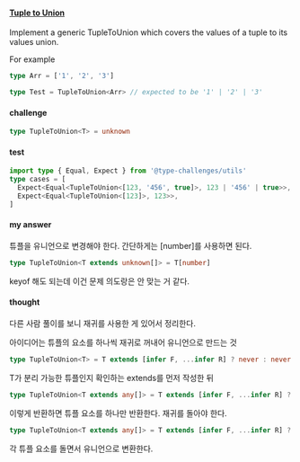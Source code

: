 #### [Tuple to Union](https://typehero.dev/challenge/tuple-to-union) 

Implement a generic TupleToUnion<T> which covers the values of a tuple to its values union.

For example

```typescript
type Arr = ['1', '2', '3']

type Test = TupleToUnion<Arr> // expected to be '1' | '2' | '3'
```

#### challenge
```typescript
type TupleToUnion<T> = unknown
```

#### test 

```typescript
import type { Equal, Expect } from '@type-challenges/utils'
type cases = [
  Expect<Equal<TupleToUnion<[123, '456', true]>, 123 | '456' | true>>,
  Expect<Equal<TupleToUnion<[123]>, 123>>,
]
```

#### my answer

튜플을 유니언으로 변경해야 한다. 간단하게는 [number]를 사용하면 된다.

```typescript
type TupleToUnion<T extends unknown[]> = T[number]
```

keyof 해도 되는데 이건 문제 의도랑은 안 맞는 거 같다.

#### thought 

다른 사람 풀이를 보니 재귀를 사용한 게 있어서 정리한다. 

아이디어는 튜플의 요소를 하나씩 재귀로 꺼내어 유니언으로 만드는 것

```typescript
type TupleToUnion<T> = T extends [infer F, ...infer R] ? never : never
```

T가 분리 가능한 튜플인지 확인하는 extends를 먼저 작성한 뒤

```typescript
type TupleToUnion<T extends any[]> = T extends [infer F, ...infer R] ? F : never;
```
이렇게 반환하면 튜플 요소를 하나만 반환한다. 재귀를 돌아야 한다.

```typescript
type TupleToUnion<T extends any[]> = T extends [infer F, ...infer R] ? F | TupleToUnion<R> : never;
```

각 튜플 요소를 돌면서 유니언으로 변환한다.
